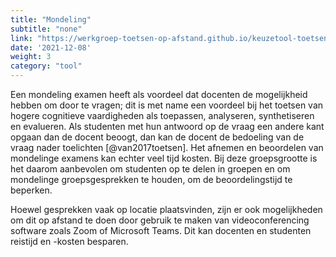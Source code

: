 ```yaml
---
title: "Mondeling"
subtitle: "none"
link: "https://werkgroep-toetsen-op-afstand.github.io/keuzetool-toetsen/methods/oral_exam/"
date: '2021-12-08'
weight: 3
category: "tool"
---
```


Een mondeling examen heeft als voordeel dat docenten de mogelijkheid hebben om door te vragen; dit is met name een voordeel bij het toetsen van hogere cognitieve vaardigheden als toepassen, analyseren, synthetiseren en evalueren. Als studenten met hun antwoord op de vraag een andere kant opgaan dan de docent beoogt, dan kan de docent de bedoeling van de vraag nader toelichten [@van2017toetsen]. Het afnemen en beoordelen van mondelinge examens kan echter veel tijd kosten. Bij deze groepsgrootte is het daarom aanbevolen om studenten op te delen in groepen en om mondelinge groepsgesprekken te houden, om de beoordelingstijd te beperken. 

Hoewel gesprekken vaak op locatie plaatsvinden, zijn er ook mogelijkheden om dit op afstand te doen door gebruik te maken van videoconferencing software zoals Zoom of Microsoft Teams. Dit kan docenten en studenten reistijd en -kosten besparen. 